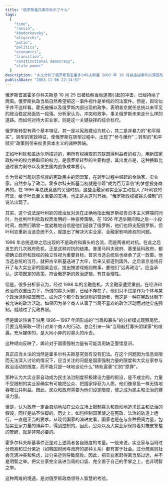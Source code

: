 ```yaml
---
title: "俄罗斯霍氏事件标示了什么"
tags:
  [
    "time",
    "russia",
    "khodorkovsky",
    "oligarchs",
    "putin",
    "politics",
    "economics",
    "transition",
    "constitutional democracy",
    "state power"
  ]
description: "本文分析了俄罗斯首富霍多尔科夫斯基 2003 年 10 月被逮捕事件的深层政治含义。作者指出，尽管俄罗斯执政当局将此事描述为单纯的司法案件，但实际上这一事件标志着普京总统上任以来罕见的政治稳定局面告一段落，并反映了俄罗斯未来发展道路的关键抉择。文章回顾了俄罗斯转型的两个基本特征：以宪政建设为核心和非暴力的“和平赎买“政策，后者导致了权贵资本主义的产生。作者辨析了“寡头控制政权“这一说法的有限性，认为 1996 年总统选举后寡头与政府实际上是对抗关系。文章探讨了在宪政体制下，如何平衡大实业家的政治参与权利与国家强制力量的合理边界，既不能让大实业家无限制吞噬公共利益，也不能让政府滥用权力，打压商界领袖。最后，作者指出商界与政府既不应过分疏远也不该过分亲近，这对俄罗斯政商领导人的智慧是一个考验。"
publishDate: "2003-11-06 22:14:57"
---
```


俄罗斯首富霍多尔科夫斯基 10 月 25 日被检察当局逮捕引起的冲击，已经持续了两周。俄罗斯执政当局自然希望把这一事件视作是单纯的司法案件。但是，舆论似乎并不这样看。霍氏被捕以及俄罗斯内部出现的政争，表明普京就任总统以来罕见的政治稳定局面告一段落。分析家认为，冲突和政争，事关俄罗斯未来走什么样的道路。而如何对待大实业家，则是这一关键抉择的综合标尺。

俄罗斯转型有两个基本特征，其一是以宪政建设为核心，其二是非暴力的"和平赎买"。转型的宪政特征，使俄罗斯在转型过程中，出现了"参与爆炸"；转型的"和平赎买"政策则带来权贵资本主义的诸种弊端。

正如叶利钦和盖达尔所描述的，用所有权换取前苏联既得利益者的权力，用新国家政权中的权力换取旧的权力，是俄罗斯转型的主要构想，其出发点是，这种换取比通过暴力剥夺以及发生国内战争成本要小。

作为曾被当局刻意培育的宪政民主的同盟军，在转型过程中崛起的金融家、实业家，自然参与了政治。霍多尔科夫斯基当初就是带着"成为百万富翁"的梦想投身商界的。在 1996 年总统竞选的关键时刻，这些金融家和实业家主动投入了叶利钦的阵营，给予叶氏至关重要的支持。也正是从这时开始，"俄罗斯政权被寡头控制"的说法出现了。

其实，这个说法是叶利钦的政治反对派在正确地指出俄罗斯权贵资本主义弊端的同时，为批判叶利钦政权而发明的一种宣传策略。在 1996 年选举期间和之后一小段时间，商贾们确曾一度幼稚地自信是他们拯救了俄罗斯，他们也将支配俄罗斯，但叶利钦重新当选总统不久，就提出了解决大实业家、金融家影响政权的问题。

1996 年总统选举之后出现的不是政府和寡头的合流，而是两者的对抗。在此之后发生的几次政府危机，正是这种对抗的结果。普里马科夫政府、基里延科政府，都把确立政府和政权的独立性视为重要目标。普京当选总统后也继承了这一政策。他当选总统的当月，就把古辛斯基送进了大牢，后来又驱逐到国外。之后普京总统召开了与大实业家的圆桌会议，提出按游戏规则做事，要他们"远离政治"。应当承认，这项既定的政策，符合俄罗斯的政治逻辑，有其合理性。

但是，很多分析家认为，经过 1998 年的金融危机，大金融家遭受重创。在经济和政治的双重压力下，所谓的寡头问题，已经不存在了。他们只不过是作为个体与某个政治派别结盟而已，成为这个那个政治派别的赞助者，而这是一种在宪政体制下被允许的政治活动。如果因为某个商人从事了当局不喜欢的政治活动而对他实施强制，就越过了宪政界限。

但是舆论热衷于沿用 1996－1997 年间形成的"当局和寡头"的分析模式观察局势。只要当局采取一项针对某个商人的行动，总会引来一阵"当局敲打寡头阴谋家"的喧嚣。充斥媒体的，是大同小异的对寡头的斥责。

这种倾向反映了，舆论对于国家强制力量有可能滥用缺乏警惕意识。

真正应当关注的当然是霍多尔科夫斯基究竟有没有犯法。在这个问题因为信息局限而无法深入讨论的情况下，应当关注的问题是国家强制力量的限度和大实业家参与政治活动的限度，而不能只是一味地谈论什么"转轨富豪"们的"原罪"。

那种认为大实业家自动成为民主法治制度积极建设力量的假设，是不成立的。力量不受限制的实业家确实有可能把公众、把国家俘获为人质，他们像章鱼一样无情地吞噬公共利益。因此，民众和政府需要为他们设定限度，使之成为民主和法治的建设力量。

但是，认为政府一定会自动地站在公众立场上限制寡头和自动地追求民主和法治的假设，同样是站不住脚的。历史上，如何控制国家使之在宪政、法治的轨道上运行，一直是正当的要求。从现代国家的演进史看，国家也是在与各种民间力量，包括实业家力量的博弈中，得到控制的。因此，公众以及大实业家保持着对橡皮警棍的警醒，就是非常必要的。

霍多尔科夫斯基事件正是对上述两者各自限度的考量。一般来说，实业家与当局过分疏离和过分亲近（如韩国财阀与政府的那种关系）都有害于社会。过分疏离则社会充满冲突和焦虑，过分亲近则导致腐败。因此，把实业家赶得离当局过远，并不是明智之举。把实业家完全装进当局的口袋、完全置于自己的手掌之上，也非明智之举。

这种两难的境遇，是对俄罗斯政商领导人智慧的考验。
